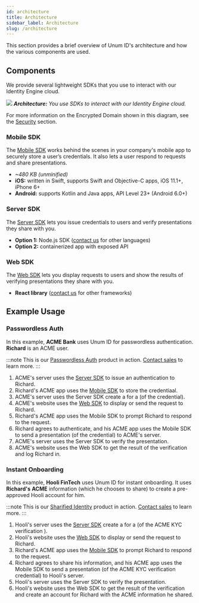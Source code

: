 ```yaml
---
id: architecture
title: Architecture
sidebar_label: Architecture
slug: /architecture
---
```



This section provides a brief overview of Unum ID's architecture and how the various components are used.

## Components

We provide several lightweight SDKs that you use to interact with our Identity Engine cloud.

![](/img/architecture.png)
*<b>Architecture:</b> You use SDKs to interact with our Identity Engine cloud.*

For more information on the Encrypted Domain shown in this diagram, see the [Security](/security) section.

### Mobile SDK

The [Mobile SDK](/mobile-sdk-overview) works behind the scenes in your company's mobile app to securely store a user’s <Tip type="credential">credentials</Tip>. It also lets a user respond to <Tip type="request">requests</Tip> and share <Tip type="presentation">presentations</Tip>.
  - *~480 KB (unminified)*
  - **iOS:** written in Swift, supports Swift and Objective-C apps, 
  iOS 11.1+, iPhone 6+
  - **Android:** supports Kotlin and Java apps, API Level 23+ (Android 6.0+)

### Server SDK

The [Server SDK](/server-sdk) lets you issue <Tip type="credential">credentials</Tip> to users and verify <Tip type="presentation">presentations</Tip> they share with you.
  - **Option 1​:** Node.js SDK ([contact us](mailto:support@Unum.ID) for other languages)
  - **Option 2​:** containerized app with exposed API

### Web SDK

The [Web SDK](/web-sdk) lets you display <Tip type="request">requests</Tip> to users and show the results of
verifying <Tip type="presentation">presentations</Tip> they share with you.
  - **React library** ([contact us](mailto:support@Unum.ID) for other frameworks)

## Example Usage

### Passwordless Auth

In this example, **ACME Bank** uses Unum ID for passwordless authentication. **Richard** is an ACME user. 

:::note
This is our [Passwordless Auth](https://www.unumid.co/solutions/passwordless-auth) product in action. [Contact sales](mailto:sales@Unum.ID) to learn more.
:::

1. ACME's server uses the [Server SDK](/server-sdk) to issue an authentication <Tip type="credential"/> to Richard.
2. Richard's ACME app uses the [Mobile SDK](/mobile-sdk-overview) to store the credentiaal.
3. ACME's server uses the Server SDK create a <Tip type="request"/> for a <Tip type="presentation"/> (of the credential).
4. ACME's website uses the [Web SDK](/web-sdk) to display or send the request to Richard.
5. Richard's ACME app uses the Mobile SDK to prompt Richard to respond to the request.
6. Richard agrees to authenticate, and his ACME app uses the Mobile SDK to send a presentation (of the credential) to ACME's server.
7. ACME's server uses the Server SDK to verify the presentation.
8. ACME's website uses the Web SDK to get the result of the verification and log Richard in.

### Instant Onboarding

In this example, **Hooli FinTech** uses Unum ID for instant onboarding. It uses **Richard's** **ACME** information (which he chooses to share) to create a pre-approved Hooli account for him.

:::note
This is our [Sharified Identity](https://www.unumid.co/solutions/sharified-identity) product in action. [Contact sales](mailto:sales@Unum.ID) to learn more.
:::

1. Hooli's server uses the [Server SDK](/server-sdk) create a <Tip type="request"/> for a <Tip type="presentation"/> (of the ACME KYC verification <Tip type="credential"/>).
2. Hooli's website uses the [Web SDK](/web-sdk) to display or send the request to Richard.
3. Richard's ACME app uses the [Mobile SDK](/mobile-sdk-overview) to prompt Richard to respond to the request.
4. Richard agrees to share his information, and his ACME app uses the Mobile SDK to send a presentation (of the ACME KYC verification credential) to Hooli's server.
5. Hooli's server uses the Server SDK to verify the presentation.
6. Hooli's website uses the Web SDK to get the result of the verification and create an account for Richard with the ACME information he shared.
